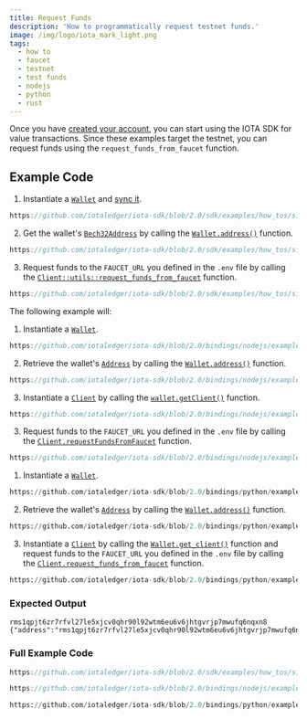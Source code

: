 ```yaml
---
title: Request Funds
description: 'How to programmatically request testnet funds.'
image: /img/logo/iota_mark_light.png
tags:
  - how to
  - faucet
  - testnet
  - test funds
  - nodejs
  - python
  - rust
---
```



Once you have [created your account](../accounts-and-addresses/create-account.mdx),
you can start using the IOTA SDK for value transactions. Since these examples target the testnet, you can request funds
using the `request_funds_from_faucet` function.

<TipFaucet />

## Example Code

<Tabs groupId="language" queryString>
<TabItem value="rust" label="Rust">

1. Instantiate a [`Wallet`](file:///home/lucas/Documents/IOTA/iota-sdk/target/doc/iota_sdk/wallet/core/struct.Wallet.html) and [sync it](../accounts-and-addresses/check-balance.mdx).

<div className={'hide-code-block-extras'}>

```rust reference
https://github.com/iotaledger/iota-sdk/blob/2.0/sdk/examples/how_tos/simple_transaction/request_funds.rs#L25-L30
```

</div>

2. Get the wallet's [`Bech32Address`](file:///home/lucas/Documents/IOTA/iota-sdk/target/doc/iota_sdk/types/block/address/bech32/struct.Bech32Address.html)
 by calling the [`Wallet.address()`](file:///home/lucas/Documents/IOTA/iota-sdk/target/doc/iota_sdk/wallet/core/struct.Wallet.html#method.address)
function.

<div className={'hide-code-block-extras'}>

```rust reference
https://github.com/iotaledger/iota-sdk/blob/2.0/sdk/examples/how_tos/simple_transaction/request_funds.rs#L33
```

</div>

3. Request funds to the `FAUCET_URL` you defined in the `.env` file by calling the [`Client::utils::request_funds_from_faucet`](file:///home/lucas/Documents/IOTA/iota-sdk/target/doc/iota_sdk/client/utils/fn.request_funds_from_faucet.html) function.

<div className={'hide-code-block-extras'}>

```rust reference
https://github.com/iotaledger/iota-sdk/blob/2.0/sdk/examples/how_tos/simple_transaction/request_funds.rs#L39
```

</div>

</TabItem>
<TabItem value="typescript-node" label="Typescript (Node.js)">

The following example will:

1. Instantiate a [`Wallet`](http://localhost:3000/iota-sdk/2.0/references/nodejs/classes/Wallet/).

<div className={'hide-code-block-extras'}>

```typescript reference
https://github.com/iotaledger/iota-sdk/blob/2.0/bindings/nodejs/examples/how_tos/simple_transaction/request-funds.ts#L24-L26
```

</div>

2. Retrieve the wallet's [`Address`](http://localhost:3000/iota-sdk/2.0/references/nodejs/classes/Address/) by calling the
   [`Wallet.address()`](../../references/nodejs/classes/Wallet.md#address) function.

<div className={'hide-code-block-extras'}>

```typescript reference
https://github.com/iotaledger/iota-sdk/blob/2.0/bindings/nodejs/examples/how_tos/simple_transaction/request-funds.ts#L28
```

</div>

3. Instantiate a [`Client`](http://localhost:3000/iota-sdk/2.0/references/nodejs/classes/Client/) by calling the [`wallet.getClient()`](http://localhost:3000/iota-sdk/2.0/references/nodejs/classes/Wallet/#getclient) function.

<div className={'hide-code-block-extras'}>

```typescript reference
https://github.com/iotaledger/iota-sdk/blob/2.0/bindings/nodejs/examples/how_tos/simple_transaction/request-funds.ts#L31
```

</div>

3. Request funds to the `FAUCET_URL` you defined in the `.env` file by calling the [`Client.requestFundsFromFaucet`](../../references/nodejs/classes/Client.md#requestfundsfromfaucet) function.

<div className={'hide-code-block-extras'}>

```typescript reference
https://github.com/iotaledger/iota-sdk/blob/2.0/bindings/nodejs/examples/how_tos/simple_transaction/request-funds.ts#L32-L35
```

</div>

</TabItem>
<TabItem value="python" label="Python">

1. Instantiate a [`Wallet`](http://localhost:3000/iota-sdk/2.0/references/python/iota_sdk/wallet/).

<div className={'hide-code-block-extras'}>

```python reference
https://github.com/iotaledger/iota-sdk/blob/2.0/bindings/python/examples/how_tos/simple_transaction/request_funds.py#L14
```

</div>

2. Retrieve the wallet's [`Address`](http://localhost:3000/iota-sdk/2.0/references/python/iota_sdk/types/address/) by calling the
[`Wallet.address()`](http://localhost:3000/iota-sdk/2.0/references/python/iota_sdk/wallet/#address) function.

<div className={'hide-code-block-extras'}>

```python reference
https://github.com/iotaledger/iota-sdk/blob/2.0/bindings/python/examples/how_tos/simple_transaction/request_funds.py#L16
```

</div>

3. Instantiate a [`Client`](http://localhost:3000/iota-sdk/2.0/references/python/iota_sdk/client/) by calling the [`Wallet.get_client()`](http://localhost:3000/iota-sdk/2.0/references/python/iota_sdk/wallet/#get_client) function
    and request funds to the `FAUCET_URL` you defined in the `.env` file by calling the [`Client.request_funds_from_faucet`](http://localhost:3000/iota-sdk/2.0/references/python/iota_sdk/client/_utils/#request_funds_from_faucet)
   function.

<div className={'hide-code-block-extras'}>

```python reference
https://github.com/iotaledger/iota-sdk/blob/2.0/bindings/python/examples/how_tos/simple_transaction/request_funds.py#L19
```

</div>

</TabItem>
</Tabs>

### Expected Output

```plaintext
rms1qpjt6zr7rfvl27le5xjcv0qhr90l92wtm6eu6v6jhtgvrjp7mwufq6nqxn8
{"address":"rms1qpjt6zr7rfvl27le5xjcv0qhr90l92wtm6eu6v6jhtgvrjp7mwufq6nqxn8","waitingRequests":11}
```

### Full Example Code

<Tabs groupId="language" queryString>
<TabItem value="rust" label="Rust">

```rust reference
https://github.com/iotaledger/iota-sdk/blob/2.0/sdk/examples/how_tos/simple_transaction/request_funds.rs
```

</TabItem>
<TabItem value="typescript-node" label="Typescript (Node.js)">

```typescript reference
https://github.com/iotaledger/iota-sdk/blob/2.0/bindings/nodejs/examples/how_tos/simple_transaction/request-funds.ts
```

</TabItem>
<TabItem value="python" label="Python">

```python reference
https://github.com/iotaledger/iota-sdk/blob/2.0/bindings/python/examples/how_tos/simple_transaction/request_funds.py
```

</TabItem>
</Tabs>
